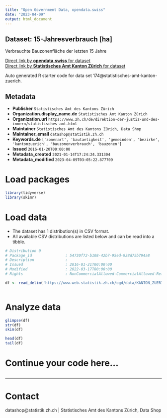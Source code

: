 ```yaml
---
title: "Open Government Data, opendata.swiss"
date: "2023-04-09"
output: html_document
---
```


## Dataset: 15-Jahresverbrauch [ha]

Verbrauchte Bauzonenfläche der letzten 15 Jahre

[Direct link by **opendata.swiss** for dataset](https://opendata.swiss/de/dataset/15-jahresverbrauch-ha)<br>
[Direct link by **Statistisches Amt Kanton Zürich** for dataset](https://www.zh.ch/de/politik-staat/gemeinden/gemeindeportraet.html)

Auto generated R starter code for data set 174@statistisches-amt-kanton-zuerich.

## Metadata

- **Publisher** `Statistisches Amt des Kantons Zürich`
- **Organization.display_name.de** `Statistisches Amt Kanton Zürich`
- **Organization.url** `https://www.zh.ch/de/direktion-der-justiz-und-des-innern/statistisches-amt.html`
- **Maintainer** `Statistisches Amt des Kantons Zürich, Data Shop`
- **Maintainer_email** `datashop@statistik.zh.ch`
- **Keywords.de** `['zonenart', 'bautaetigkeit', 'gemeinden', 'bezirke', 'kantonzuerich', 'bauzonenverbrauch', 'bauzonen']`
- **Issued** `2016-01-20T00:00:00`
- **Metadata_created** `2021-01-14T17:24:24.331304`
- **Metadata_modified** `2023-04-09T03:05:22.877709`


# Load packages

```r

library(tidyverse)
library(skimr)

```

# Load data

-   The dataset has 1 distribution(s) in CSV format.
-   All available CSV distributions are listed below and can be read into a tibble.

```r

# Distribution 0
# Package_id               : 54730f72-b108-42b7-95ed-928d75b794a8
# Description              : 
# Issued                   : 2016-01-21T00:00:00
# Modified                 : 2022-03-17T00:00:00
# Rights                   : NonCommercialAllowed-CommercialAllowed-ReferenceRequired

df <- read_delim('https://www.web.statistik.zh.ch/ogd/data/KANTON_ZUERICH_45.csv')



```

# Analyze data

```r

glimpse(df)
str(df)
skim(df)

head(df)
tail(df)

```

# Continue your code here...

```r

```

------------------------------------------------------------------------

# Contact

datashop@statistik.zh.ch | Statistisches Amt des Kantons Zürich, Data Shop
